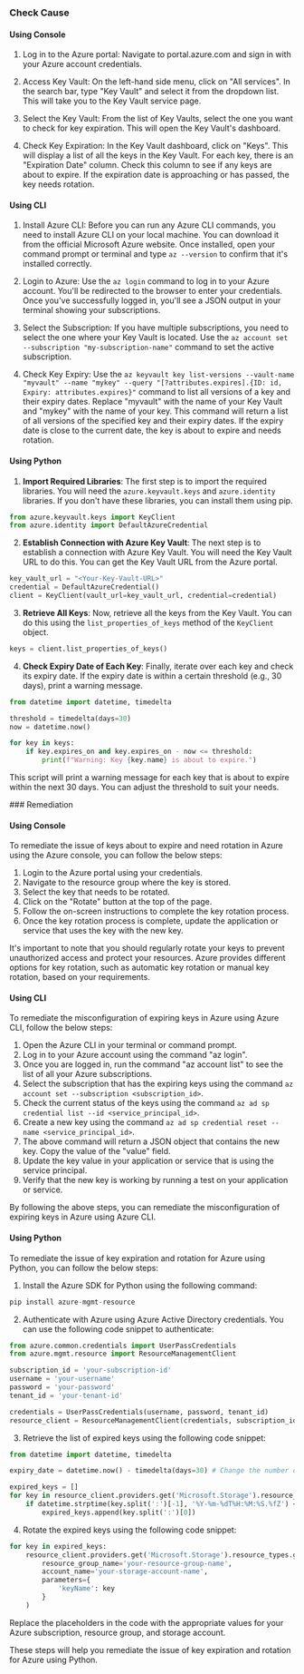 

<Tabs><Tab title='Cause'>
### Check Cause

#### Using Console

1. Log in to the Azure portal: Navigate to portal.azure.com and sign in with your Azure account credentials.

2. Access Key Vault: On the left-hand side menu, click on "All services". In the search bar, type "Key Vault" and select it from the dropdown list. This will take you to the Key Vault service page.

3. Select the Key Vault: From the list of Key Vaults, select the one you want to check for key expiration. This will open the Key Vault's dashboard.

4. Check Key Expiration: In the Key Vault dashboard, click on "Keys". This will display a list of all the keys in the Key Vault. For each key, there is an "Expiration Date" column. Check this column to see if any keys are about to expire. If the expiration date is approaching or has passed, the key needs rotation.

#### Using CLI

1. Install Azure CLI: Before you can run any Azure CLI commands, you need to install Azure CLI on your local machine. You can download it from the official Microsoft Azure website. Once installed, open your command prompt or terminal and type `az --version` to confirm that it's installed correctly.

2. Login to Azure: Use the `az login` command to log in to your Azure account. You'll be redirected to the browser to enter your credentials. Once you've successfully logged in, you'll see a JSON output in your terminal showing your subscriptions.

3. Select the Subscription: If you have multiple subscriptions, you need to select the one where your Key Vault is located. Use the `az account set --subscription "my-subscription-name"` command to set the active subscription.

4. Check Key Expiry: Use the `az keyvault key list-versions --vault-name "myvault" --name "mykey" --query "[?attributes.expires].{ID: id, Expiry: attributes.expires}"` command to list all versions of a key and their expiry dates. Replace "myvault" with the name of your Key Vault and "mykey" with the name of your key. This command will return a list of all versions of the specified key and their expiry dates. If the expiry date is close to the current date, the key is about to expire and needs rotation.

#### Using Python

1. **Import Required Libraries**: The first step is to import the required libraries. You will need the `azure.keyvault.keys` and `azure.identity` libraries. If you don't have these libraries, you can install them using pip.

```python
from azure.keyvault.keys import KeyClient
from azure.identity import DefaultAzureCredential
```

2. **Establish Connection with Azure Key Vault**: The next step is to establish a connection with Azure Key Vault. You will need the Key Vault URL to do this. You can get the Key Vault URL from the Azure portal.

```python
key_vault_url = "<Your-Key-Vault-URL>"
credential = DefaultAzureCredential()
client = KeyClient(vault_url=key_vault_url, credential=credential)
```

3. **Retrieve All Keys**: Now, retrieve all the keys from the Key Vault. You can do this using the `list_properties_of_keys` method of the `KeyClient` object.

```python
keys = client.list_properties_of_keys()
```

4. **Check Expiry Date of Each Key**: Finally, iterate over each key and check its expiry date. If the expiry date is within a certain threshold (e.g., 30 days), print a warning message.

```python
from datetime import datetime, timedelta

threshold = timedelta(days=30)
now = datetime.now()

for key in keys:
    if key.expires_on and key.expires_on - now <= threshold:
        print(f"Warning: Key {key.name} is about to expire.")
```

This script will print a warning message for each key that is about to expire within the next 30 days. You can adjust the threshold to suit your needs.

</Tab>

<Tab title='Remediation'>
### Remediation

#### Using Console

To remediate the issue of keys about to expire and need rotation in Azure using the Azure console, you can follow the below steps:

1. Login to the Azure portal using your credentials.
2. Navigate to the resource group where the key is stored.
3. Select the key that needs to be rotated.
4. Click on the "Rotate" button at the top of the page.
5. Follow the on-screen instructions to complete the key rotation process.
6. Once the key rotation process is complete, update the application or service that uses the key with the new key.

It's important to note that you should regularly rotate your keys to prevent unauthorized access and protect your resources. Azure provides different options for key rotation, such as automatic key rotation or manual key rotation, based on your requirements.

#### Using CLI

To remediate the misconfiguration of expiring keys in Azure using Azure CLI, follow the below steps:

1. Open the Azure CLI in your terminal or command prompt.
2. Log in to your Azure account using the command "az login".
3. Once you are logged in, run the command "az account list" to see the list of all your Azure subscriptions.
4. Select the subscription that has the expiring keys using the command `az account set --subscription <subscription_id>`.
5. Check the current status of the keys using the command `az ad sp credential list --id <service_principal_id>`.
6. Create a new key using the command `az ad sp credential reset --name <service_principal_id>`.
7. The above command will return a JSON object that contains the new key. Copy the value of the "value" field.
8. Update the key value in your application or service that is using the service principal.
9. Verify that the new key is working by running a test on your application or service.

By following the above steps, you can remediate the misconfiguration of expiring keys in Azure using Azure CLI.

#### Using Python

To remediate the issue of key expiration and rotation for Azure using Python, you can follow the below steps:

1. Install the Azure SDK for Python using the following command: 

```python
pip install azure-mgmt-resource
```

2. Authenticate with Azure using Azure Active Directory credentials. You can use the following code snippet to authenticate:

```python
from azure.common.credentials import UserPassCredentials
from azure.mgmt.resource import ResourceManagementClient

subscription_id = 'your-subscription-id'
username = 'your-username'
password = 'your-password'
tenant_id = 'your-tenant-id'

credentials = UserPassCredentials(username, password, tenant_id)
resource_client = ResourceManagementClient(credentials, subscription_id)
```

3. Retrieve the list of expired keys using the following code snippet:

```python
from datetime import datetime, timedelta

expiry_date = datetime.now() - timedelta(days=30) # Change the number of days as per your requirement

expired_keys = []
for key in resource_client.providers.get('Microsoft.Storage').resource_types.get('storageAccounts').api_versions[0].locations[0].properties.supported_operations[5].description.split('\n')[1:]:
    if datetime.strptime(key.split(':')[-1], '%Y-%m-%dT%H:%M:%S.%fZ') < expiry_date:
        expired_keys.append(key.split(':')[0])
```

4. Rotate the expired keys using the following code snippet:

```python
for key in expired_keys:
    resource_client.providers.get('Microsoft.Storage').resource_types.get('storageAccounts').api_versions[0].locations[0].properties.supported_operations[6].invoke(
        resource_group_name='your-resource-group-name',
        account_name='your-storage-account-name',
        parameters={
            'keyName': key
        }
    )
```

Replace the placeholders in the code with the appropriate values for your Azure subscription, resource group, and storage account. 

These steps will help you remediate the issue of key expiration and rotation for Azure using Python.


</Tab>
</Tabs>